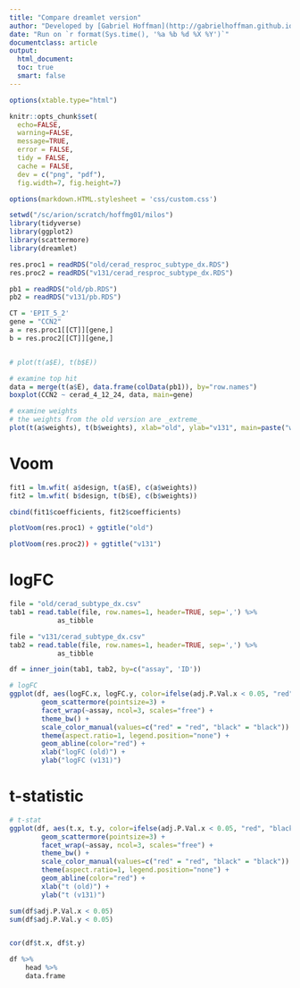 ```yaml
---
title: "Compare dreamlet version"
author: "Developed by [Gabriel Hoffman](http://gabrielhoffman.github.io/)"
date: "Run on `r format(Sys.time(), '%a %b %d %X %Y')`"
documentclass: article
output: 
  html_document:
  toc: true
  smart: false
---
```


<!--- 
# run analysis
cd /hpc/users/hoffmg01/work/misc_vp/dreamlet_debug_milos
R

system("ml git; git pull");


rmarkdown::render("compare.Rmd")


https://hoffmg01.hpc.mssm.edu/misc_vp/compare_multivariate_tests.html

--->

```r
options(xtable.type="html")

knitr::opts_chunk$set(
  echo=FALSE,
  warning=FALSE,
  message=TRUE,
  error = FALSE,
  tidy = FALSE,
  cache = FALSE,
  dev = c("png", "pdf"), 
  fig.width=7, fig.height=7)

options(markdown.HTML.stylesheet = 'css/custom.css')
```

```r
setwd("/sc/arion/scratch/hoffmg01/milos")
library(tidyverse)
library(ggplot2)
library(scattermore)
library(dreamlet)

res.proc1 = readRDS("old/cerad_resproc_subtype_dx.RDS")
res.proc2 = readRDS("v131/cerad_resproc_subtype_dx.RDS")

pb1 = readRDS("old/pb.RDS")
pb2 = readRDS("v131/pb.RDS")

CT = 'EPIT_5_2'
gene = "CCN2"
a = res.proc1[[CT]][gene,]
b = res.proc2[[CT]][gene,]


# plot(t(a$E), t(b$E))

# examine top hit
data = merge(t(a$E), data.frame(colData(pb1)), by="row.names")
boxplot(CCN2 ~ cerad_4_12_24, data, main=gene)

# examine weights
# the weights from the old version are _extreme_
plot(t(a$weights), t(b$weights), xlab="old", ylab="v131", main=paste("weights: ", CT, gene))
```



# Voom 

```r
fit1 = lm.wfit( a$design, t(a$E), c(a$weights))
fit2 = lm.wfit( b$design, t(b$E), c(b$weights))

cbind(fit1$coefficients, fit2$coefficients)

plotVoom(res.proc1) + ggtitle("old")

plotVoom(res.proc2)) + ggtitle("v131")
```




# logFC 

```r
file = "old/cerad_subtype_dx.csv"
tab1 = read.table(file, row.names=1, header=TRUE, sep=',') %>%
			as_tibble

file = "v131/cerad_subtype_dx.csv"
tab2 = read.table(file, row.names=1, header=TRUE, sep=',') %>%
			as_tibble

df = inner_join(tab1, tab2, by=c("assay", 'ID'))

# logFC
ggplot(df, aes(logFC.x, logFC.y, color=ifelse(adj.P.Val.x < 0.05, "red", "black"))) +
		geom_scattermore(pointsize=3) +
		facet_wrap(~assay, ncol=3, scales="free") +
		theme_bw() +
		scale_color_manual(values=c("red" = "red", "black" = "black")) +
		theme(aspect.ratio=1, legend.position="none") +
		geom_abline(color="red") +
		xlab("logFC (old)") +
		ylab("logFC (v131)") 
```



# t-statistic 
```r
# t-stat
ggplot(df, aes(t.x, t.y, color=ifelse(adj.P.Val.x < 0.05, "red", "black"))) +
		geom_scattermore(pointsize=3) +
		facet_wrap(~assay, ncol=3, scales="free") +
		theme_bw() +
		scale_color_manual(values=c("red" = "red", "black" = "black")) +
		theme(aspect.ratio=1, legend.position="none") +
		geom_abline(color="red") +
		xlab("t (old)") +
		ylab("t (v131)")

sum(df$adj.P.Val.x < 0.05)
sum(df$adj.P.Val.y < 0.05)


cor(df$t.x, df$t.y)

df %>%
	head %>%
	data.frame
```



